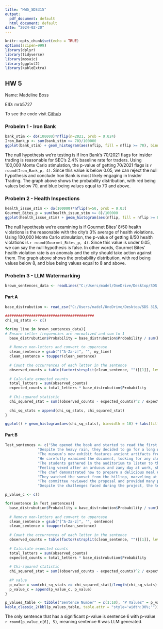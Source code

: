 ---
title: "HW5_SDS315"
output:
  pdf_document: default
  html_document: default
date: "2024-02-20"
---

```{r setup, include=FALSE}
knitr::opts_chunk$set(echo = TRUE)
options(scipen=999)
library(dplyr)
library(tidyverse)
library(mosaic)
library(ggplot2)
library(kableExtra)
```

## HW 5

Name: Madeline Boss

EID: mrb5727

To see the code visit [Github](https://github.com/MadelineRBoss/HW5_SDS315)

### Probelm 1 - Iron Bank
```{r 1, echo=FALSE}
bank_stim <- do(100000)*nflip(n=2021, prob = 0.024)
Iron_Bank_p <- sum(bank_stim >= 70)/100000
ggplot(bank_stim) + geom_histogram(aes(nflip, fill = nflip >= 70), binwidth = 1) + guides(fill="none") + labs(title = "Probality Distrubution of Insider Trading", x = "Number of Insider Trading out of 2021")
```
The null hypothesis we're testing is if Iron Bank's 70/2021 flags for insider trading is reasonable for SEC's 2.4% baseline rate for traders. Using 100,000 Monte Carlo stimulation, the p-value of getting 70/2021 flags is `r round(Iron_Bank_p, 4)`. Since this value is below 0.05, we can reject the null hypothesis and conclude Iron Bank is most likely engaging in Insider Trading. The graph above shows the probability distribution, with red being values below 70, and blue being values equal to 70 and above.

\newpage

### Probelm 2 - Health Inspections
```{r 2, echo=FALSE}
health_issue_stim <- do(100000)*nflip(n=50, prob = 0.03)
Gourmet_Bites_p = sum(health_issue_stim >= 8)/100000
ggplot(health_issue_stim) + geom_histogram(aes(nflip, fill = nflip >= 8), binwidth = 1) + guides(fill="none") + labs(title = "Probality Distrubution of Number of Health Violation", x = "Number of Health Violations out of 50")
```

The null hypothesis we're examining is if Gourmet Bites' 8/50 health violations is the reasonable with the city's 3% average of health violations. Using 100,000 Monte Carlo stimulation, the p-value of getting 8/50 health violations is `r round(Gourmet_Bites_p, 4)`. Since this value is under 0.05, we can say the null hypothesis is false. In other words, Gourmet Bites' health violation rate is an anomaly and the city should take action against them. The graph above shows the probability distribution, with red being values below 8, and blue being values equal to 8 and above.

\newpage

### Probelm 3 - LLM Watermarking
```{r 3 setup, include=FALSE}
brown_sentences_data <- readLines("C:/Users/madel/OneDrive/Desktop/SDS 315/brown_sentences.txt")
```

#### Part A
```{r 3a, include=FALSE}
base_distrubution <- read_csv("C:/Users/madel/OneDrive/Desktop/SDS 315/letter_frequencies.csv")

#########################################
chi_sq_stats <- c()

for(my_line in brown_sentences_data){
# Ensure letter frequencies are normalized and sum to 1
  base_distrubution$Probability = base_distrubution$Probability / sum(base_distrubution$Probability)
  
  # Remove non-letters and convert to uppercase
  clean_sentence = gsub("[^A-Za-z]", "", my_line)
  clean_sentence = toupper(clean_sentence)
  
  # Count the occurrences of each letter in the sentence
  observed_counts = table(factor(strsplit(clean_sentence, "")[[1]], levels = base_distrubution$Letter))
  
  # Calculate expected counts
  total_letters = sum(observed_counts)
  expected_counts = total_letters * base_distrubution$Probability
  
  # Chi-squared statistic
  chi_squared_stat = sum((observed_counts - expected_counts)^2 / expected_counts)
  
  chi_sq_stats = append(chi_sq_stats, chi_squared_stat)
}
```
```{r 3a graph, echo=FALSE}

ggplot() + geom_histogram(aes(chi_sq_stats), binwidth = 10) + labs(title = "Chi Sqaure Distrubution for Letter Frequencies (English)", x = "Chi Sqaure Statistic")
```


#### Part B
```{r 3b, echo = FALSE}
Test_sentences <- c("She opened the book and started to read the first chapter, eagerly anticipating what might come next.",
               "Despite the heavy rain, they decided to go for a long walk in the park, crossing the main avenue by the fountain in the center.",
               "The museum’s new exhibit features ancient artifacts from various civilizations around the world.",
               "He carefully examined the document, looking for any clues that might help solve the mystery.",
               "The students gathered in the auditorium to listen to the guest speaker’s inspiring lecture.",
               "Feeling vexed after an arduous and zany day at work, she hoped for a peaceful and quiet evening at home, cozying up after a quick dinner with some TV, or maybe a book on her upcoming visit to Auckland.",
               "The chef demonstrated how to prepare a delicious meal using only locally sourced ingredients, focusing mainly on some excellent dinner recipes from Spain.",
               "They watched the sunset from the hilltop, marveling at the beautiful array of colors in the sky.",
               "The committee reviewed the proposal and provided many points of useful feedback to improve the project’s effectiveness.",
               "Despite the challenges faced during the project, the team worked tirelessly to ensure its successful completion, resulting in a product that exceeded everyone’s expectations.")

p_value_c <- c()

for(sentence in Test_sentences){
  base_distrubution$Probability = base_distrubution$Probability / sum(base_distrubution$Probability)
  
  # Remove non-letters and convert to uppercase
  clean_sentence = gsub("[^A-Za-z]", "", sentence)
  clean_sentence = toupper(clean_sentence)
  
  # Count the occurrences of each letter in the sentence
  observed_counts = table(factor(strsplit(clean_sentence, "")[[1]], levels = base_distrubution$Letter))
  
  # Calculate expected counts
  total_letters = sum(observed_counts)
  expected_counts = total_letters * base_distrubution$Probability
  
  # Chi-squared statistic
  chi_squared_stat = sum((observed_counts - expected_counts)^2 / expected_counts)
  
  #P value
  p_value = sum(chi_sq_stats >= chi_squared_stat)/length(chi_sq_stats)
  p_value_c = append(p_value_c, p_value)
}

p_values_table <- tibble("Sentence Number" = c(1:10), "P Values" = p_value_c)
kable_classic_2(kbl(p_values_table, table.attr = "style='width:30%;'"))
```

The only sentence that has a significant p-value is sentence 6 with p-value `r round(p_value_c[6], 5)`, meaning sentence 6 was LLM generated. 